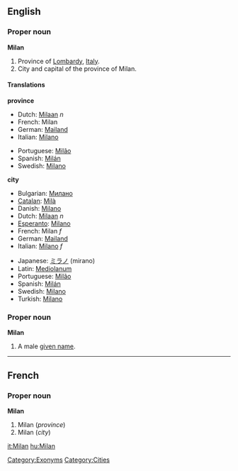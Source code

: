 {{wikipedia}}
==English==
===Proper noun===
'''Milan'''

#<!--DefA-->Province of [[Lombardy]], [[Italy]].
#<!--DefB-->City and capital of the province of Milan.

[[Category:Exonyms]]
[[Category:Cities]]

====Translations====

<!--DefA-->'''province'''
{{top}}
*Dutch: [[Milaan]] ''n''
*French: Milan <!--gender?-->
*German: [[Mailand]]
*Italian: [[Milano]]
{{mid}}
*Portuguese: [[Milão]]
*Spanish: [[Milán]]
*Swedish: [[Milano#Swedish|Milano]]
{{bottom}}

<!--DefB-->'''city'''
{{top}}
*Bulgarian: [[Милано]]
*[[Catalan]]: [[Milà]]
*Danish: [[Milano#Danish|Milano]]
*Dutch: [[Milaan]] ''n''
*[[Esperanto]]: [[Milano#Esperanto|Milano]]
*French: Milan ''f''
*German: [[Mailand]]
*Italian: [[Milano#Italian|Milano]] ''f''
{{mid}}
*Japanese: [[ミラノ]] (mirano)
*Latin: [[Mediolanum]]
*Portuguese: [[Milão]]
*Spanish: [[Milán]]
*Swedish: [[Milano#Swedish|Milano]]
*Turkish: [[Milano]]
{{bottom}}

===Proper noun===
'''Milan'''

#A male [[given name]].

----
==French==
===Proper noun===
'''Milan'''

#<!--DefA-->Milan (''province'')
#<!--DefB-->Milan (''city'')

[[it:Milan]]
[[hu:Milan]]